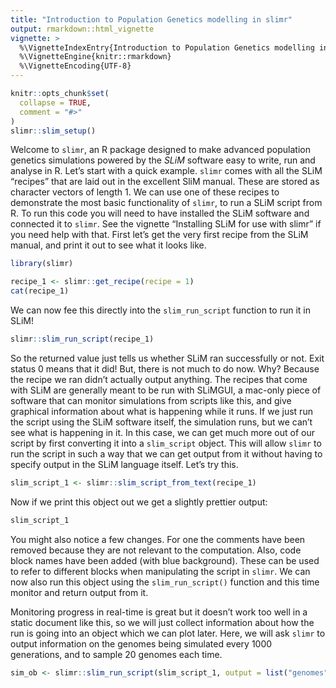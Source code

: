 ```yaml
---
title: "Introduction to Population Genetics modelling in slimr"
output: rmarkdown::html_vignette
vignette: >
  %\VignetteIndexEntry{Introduction to Population Genetics modelling in slimr}
  %\VignetteEngine{knitr::rmarkdown}
  %\VignetteEncoding{UTF-8}
---
```


```r
knitr::opts_chunk$set(
  collapse = TRUE,
  comment = "#>"
)
slimr::slim_setup()
```

Welcome to `slimr`, an R package designed to make advanced population genetics simulations powered by the *SLiM* software easy to write, run and analyse in R. Let's start with a quick example. `slimr` comes with all the SLiM "recipes" that are laid out in the excellent SliM manual. These are stored as character vectors of length 1. We can use one of these recipes to demonstrate the most basic functionality of `slimr`, to run a SLiM script from R. To run this code you will need to have installed the SLiM software and connected it to `slimr`. See the vignette "Installing SLiM for use with slimr" if you need help with that. First let's get the very first recipe from the SLiM manual, and print it out to see what it looks like.

```r
library(slimr)

recipe_1 <- slimr::get_recipe(recipe = 1)
cat(recipe_1)

```

We can now fee this directly into the `slim_run_script` function to run it in SLiM!

```r
slimr::slim_run_script(recipe_1)
```

So the returned value just tells us whether SLiM ran successfully or not. Exit status 0 means that it did! But, there is not much to do now. Why? Because the recipe we ran didn't actually output anything. The recipes that come with SLiM are generally meant to be run with SLiMGUI, a mac-only piece of software that can monitor simulations from scripts like this, and give graphical information about what is happening while it runs. If we just run the script using the SLiM software itself, the simulation runs, but we can't see what is happening in it. In this case, we can get much more out of our script by first converting it into a `slim_script` object. This will allow `slimr` to run the script in such a way that we can get output from it without having to specify output in the SLiM language itself. Let's try this.

```r
slim_script_1 <- slimr::slim_script_from_text(recipe_1)
```

Now if we print this object out we get a slightly prettier output:

```r
slim_script_1
```

You might also notice a few changes. For one the comments have been removed because they are not relevant to the computation. Also, code block names have been added (with blue background). These can be used to refer to different blocks when manipulating the script in `slimr`. We can now also run this object using the `slim_run_script()` function and this time monitor and return output from it. 

Monitoring progress in real-time is great but it doesn't work too well in a static document like this, so we will just collect information about how the run is going into an object which we can plot later. Here, we will ask `slimr` to output information on the genomes being simulated every 1000 generations, and to sample 20 genomes each time.

```r
sim_ob <- slimr::slim_run_script(slim_script_1, output = list("genomes"), output_every = 1000, output_sample = 20)

```

